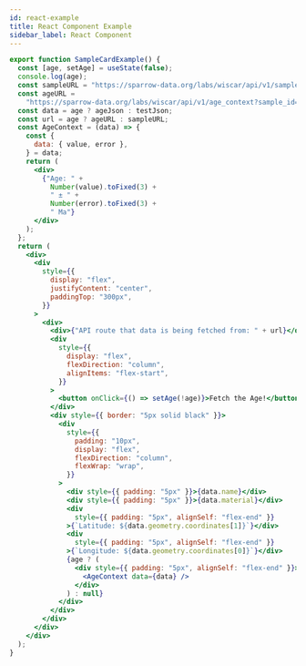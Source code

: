```yaml
---
id: react-example
title: React Component Example
sidebar_label: React Component
---
```



```jsx live
export function SampleCardExample() {
  const [age, setAge] = useState(false);
  console.log(age);
  const sampleURL = "https://sparrow-data.org/labs/wiscar/api/v1/sample?id=20";
  const ageURL =
    "https://sparrow-data.org/labs/wiscar/api/v1/age_context?sample_id=20";
  const data = age ? ageJson : testJson;
  const url = age ? ageURL : sampleURL;
  const AgeContext = (data) => {
    const {
      data: { value, error },
    } = data;
    return (
      <div>
        {"Age: " +
          Number(value).toFixed(3) +
          " ± " +
          Number(error).toFixed(3) +
          " Ma"}
      </div>
    );
  };
  return (
    <div>
      <div
        style={{
          display: "flex",
          justifyContent: "center",
          paddingTop: "300px",
        }}
      >
        <div>
          <div>{"API route that data is being fetched from: " + url}</div>
          <div
            style={{
              display: "flex",
              flexDirection: "column",
              alignItems: "flex-start",
            }}
          >
            <button onClick={() => setAge(!age)}>Fetch the Age!</button>
          </div>
          <div style={{ border: "5px solid black" }}>
            <div
              style={{
                padding: "10px",
                display: "flex",
                flexDirection: "column",
                flexWrap: "wrap",
              }}
            >
              <div style={{ padding: "5px" }}>{data.name}</div>
              <div style={{ padding: "5px" }}>{data.material}</div>
              <div
                style={{ padding: "5px", alignSelf: "flex-end" }}
              >{`Latitude: ${data.geometry.coordinates[1]}`}</div>
              <div
                style={{ padding: "5px", alignSelf: "flex-end" }}
              >{`Longitude: ${data.geometry.coordinates[0]}`}</div>
              {age ? (
                <div style={{ padding: "5px", alignSelf: "flex-end" }}>
                  <AgeContext data={data} />
                </div>
              ) : null}
            </div>
          </div>
        </div>
      </div>
    </div>
  );
}
```

```

```
